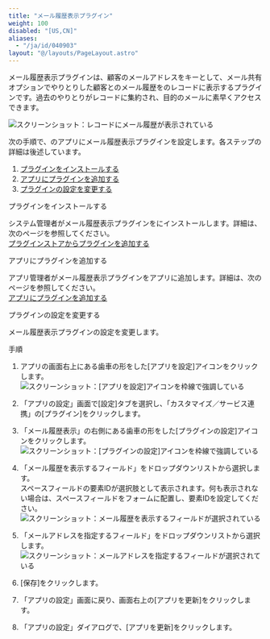 ```yaml
---
title: "メール履歴表示プラグイン"
weight: 100
disabled: "[US,CN]"
aliases:
  - "/ja/id/040903"
layout: "@/layouts/PageLayout.astro"
---
```




メール履歴表示プラグインは、顧客のメールアドレスをキーとして、メール共有オプションでやりとりした顧客とのメール履歴を<Kintone />のレコードに表示するプラグインです。過去のやりとりがレコードに集約され、目的のメールに素早くアクセスできます。

<Img src="/k/kintone/img-ja/m_history_plugin_01.png" alt="スクリーンショット：レコードにメール履歴が表示されている" />

次の手順で、<Kintone />のアプリにメール履歴表示プラグインを設定します。各ステップの詳細は後述しています。

<Listsummary>

1. [プラグインをインストールする](#m_list_plugin_m_history_plugin_10)
1. [アプリにプラグインを追加する](#m_list_plugin_m_history_plugin_20)
1. [プラグインの設定を変更する](#m_list_plugin_m_history_plugin_30)

</Listsummary>

<Heading id="m_list_plugin_m_history_plugin_10">プラグインをインストールする</Heading>

<Kintone />システム管理者がメール履歴表示プラグインを<Kintone />にインストールします。詳細は、次のページを参照してください。  
[プラグインストアからプラグインを追加する](/k/ja/id/0408.html#add_plugin_plugin_20)

<Heading id="m_list_plugin_m_history_plugin_20">アプリにプラグインを追加する</Heading>

アプリ管理者がメール履歴表示プラグインをアプリに追加します。詳細は、次のページを参照してください。  
[アプリにプラグインを追加する](/k/ja/id/040566.html#app_settings_plugin_10)

<Heading id="m_list_plugin_m_history_plugin_30">プラグインの設定を変更する</Heading>

メール履歴表示プラグインの設定を変更します。

<Heading level={3} id="m_list_plugin_m_history_plugin_3010">手順</Heading>

1. アプリの画面右上にある歯車の形をした[アプリを設定]アイコンをクリックします。  
    <Img src="/k/kintone/img-ja/m_history_plugin_02.png" alt="スクリーンショット：[アプリを設定]アイコンを枠線で強調している" />

1. 「アプリの設定」画面で[設定]タブを選択し、「カスタマイズ／サービス連携」の[プラグイン]をクリックします。

1. 「メール履歴表示」の右側にある歯車の形をした[プラグインの設定]アイコンをクリックします。  
    <Img src="/k/kintone/img-ja/m_history_plugin_03.png" alt="スクリーンショット：[プラグインの設定]アイコンを枠線で強調している" />

1. 「メール履歴を表示するフィールド」をドロップダウンリストから選択します。  
スペースフィールドの要素IDが選択肢として表示されます。何も表示されない場合は、スペースフィールドをフォームに配置し、要素IDを設定してください。
    <Img src="/k/kintone/img-ja/m_history_plugin_04.png" alt="スクリーンショット：メール履歴を表示するフィールドが選択されている" />

1. 「メールアドレスを指定するフィールド」をドロップダウンリストから選択します。  
    <Img src="/k/kintone/img-ja/m_history_plugin_05.png" alt="スクリーンショット：メールアドレスを指定するフィールドが選択されている" />

1. [保存]をクリックします。

1. 「アプリの設定」画面に戻り、画面右上の[アプリを更新]をクリックします。

1. 「アプリの設定」ダイアログで、[アプリを更新]をクリックします。
